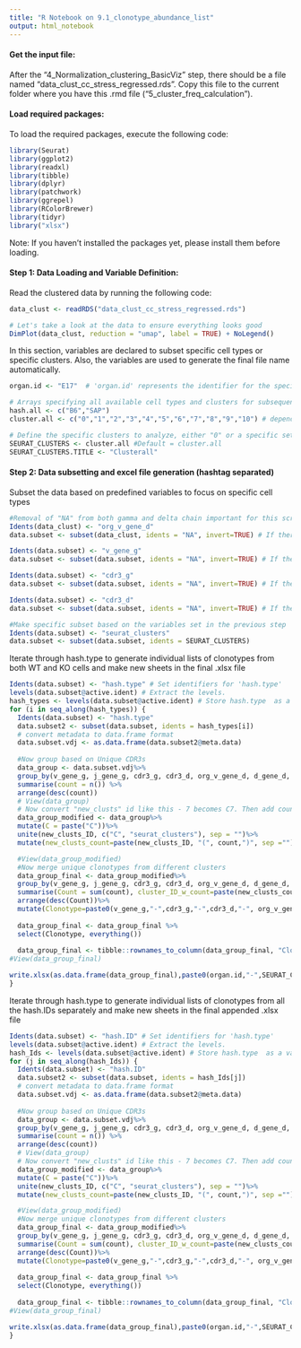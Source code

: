 ```yaml
---
title: "R Notebook on 9.1_clonotype_abundance_list"
output: html_notebook
---
```

#### Get the input file:
After the "4_Normalization_clustering_BasicViz" step, there should be a file named "data_clust_cc_stress_regressed.rds". Copy this file to the current folder where you have this .rmd file ("5_cluster_freq_calculation").

#### Load required packages:
To load the required packages, execute the following code:

```r
library(Seurat)
library(ggplot2)
library(readxl)
library(tibble)
library(dplyr)
library(patchwork)
library(ggrepel)
library(RColorBrewer)
library(tidyr)
library("xlsx")
```

Note: If you haven't installed the packages yet, please install them before loading.

#### Step 1: Data Loading and Variable Definition:
Read the clustered data by running the following code:

```r
data_clust <- readRDS("data_clust_cc_stress_regressed.rds")

# Let's take a look at the data to ensure everything looks good
DimPlot(data_clust, reduction = "umap", label = TRUE) + NoLegend()
```

In this section, variables are declared to subset specific cell types or specific clusters. Also, the variables are used to generate the final file name automatically. 
```r
organ.id <- "E17"  # 'organ.id' represents the identifier for the specific organ or sample used in the analysis, set as "E17".

# Arrays specifying all available cell types and clusters for subsequent analysis and naming conventions
hash.all <- c("B6","SAP")
cluster.all <- c("0","1","2","3","4","5","6","7","8","9","10") # depends on the total number of clusters

# Define the specific clusters to analyze, either "0" or a specific set or use all available clusters 'cluster.all'. Adjust 'SEURAT_CLUSTERS.TITLE' accordingly.
SEURAT_CLUSTERS <- cluster.all #Default = cluster.all
SEURAT_CLUSTERS.TITLE <- "Clusterall"
```

#### Step 2: Data subsetting and excel file generation (hashtag separated)
Subset the data based on predefined variables to focus on specific cell types
```r
#Removal of "NA" from both gamma and delta chain important for this script to work
Idents(data_clust) <- "org_v_gene_d" 
data.subset <- subset(data_clust, idents = "NA", invert=TRUE) # If there is no "NA", there will be an error at this line. To solve it, just make this line a comment using "#"

Idents(data.subset) <- "v_gene_g"
data.subset <- subset(data.subset, idents = "NA", invert=TRUE) # If there is no "NA", there will be an error at this line. To solve it, just make this line a comment using "#"

Idents(data.subset) <- "cdr3_g"
data.subset <- subset(data.subset, idents = "NA", invert=TRUE) # If there is no "NA", there will be an error at this line. To solve it, just make this line a comment using "#"

Idents(data.subset) <- "cdr3_d"
data.subset <- subset(data.subset, idents = "NA", invert=TRUE) # If there is no "NA", there will be an error at this line. To solve it, just make this line a comment using "#"

#Make specific subset based on the variables set in the previous step
Idents(data.subset) <- "seurat_clusters"
data.subset <- subset(data.subset, idents = SEURAT_CLUSTERS)
```

Iterate through hash.type to generate individual lists of clonotypes from both WT and KO cells and make new sheets in the final .xlsx file
```r
Idents(data.subset) <- "hash.type" # Set identifiers for 'hash.type'
levels(data.subset@active.ident) # Extract the levels.
hash_types <- levels(data.subset@active.ident) # Store hash.type  as a variable for iteration.
for (i in seq_along(hash_types)) {
  Idents(data.subset) <- "hash.type"
  data.subset2 <- subset(data.subset, idents = hash_types[i])
  # convert metadata to data.frame format
  data.subset.vdj <- as.data.frame(data.subset2@meta.data)
  
  #Now group based on Unique CDR3s
  data_group <- data.subset.vdj%>%                   
  group_by(v_gene_g, j_gene_g, cdr3_g, cdr3_d, org_v_gene_d, d_gene_d, j_gene_d, seurat_clusters) %>%        
  summarise(count = n()) %>%
  arrange(desc(count))
  # View(data_group)
  # Now convert "new_clusts" id like this - 7 becomes C7. Then add count of each clonotype in parenthesis - C7(5)
  data_group_modified <- data_group%>%                   
  mutate(C = paste("C"))%>%
  unite(new_clusts_ID, c("C", "seurat_clusters"), sep = "")%>%
  mutate(new_clusts_count=paste(new_clusts_ID, "(", count,")", sep =""))

  #View(data_group_modified) 
  #Now merge unique clonotypes from different clusters
  data_group_final <- data_group_modified%>%                   
  group_by(v_gene_g, j_gene_g, cdr3_g, cdr3_d, org_v_gene_d, d_gene_d, j_gene_d) %>%        
  summarise(Count = sum(count), cluster_ID_w_count=paste(new_clusts_count, collapse=","))%>%
  arrange(desc(Count))%>%
  mutate(Clonotype=paste0(v_gene_g,"-",cdr3_g,"-",cdr3_d,"-", org_v_gene_d))
  
  data_group_final <- data_group_final %>%
  select(Clonotype, everything())
  
  data_group_final <- tibble::rownames_to_column(data_group_final, "Clonotype_ID")
#View(data_group_final)

write.xlsx(as.data.frame(data_group_final),paste0(organ.id,"-",SEURAT_CLUSTERS.TITLE,"_clonotypes.xlsx", sep = ""), sheetName = hash_types[i], row.names=FALSE, col.names = TRUE, append = TRUE)
}
```

Iterate through hash.type to generate individual lists of clonotypes from all the hash.IDs separately and make new sheets in the final appended .xlsx file
```r
Idents(data.subset) <- "hash.ID" # Set identifiers for 'hash.type'
levels(data.subset@active.ident) # Extract the levels.
hash_Ids <- levels(data.subset@active.ident) # Store hash.type  as a variable for iteration.
for (j in seq_along(hash_Ids)) {
  Idents(data.subset) <- "hash.ID"
  data.subset2 <- subset(data.subset, idents = hash_Ids[j])
  # convert metadata to data.frame format
  data.subset.vdj <- as.data.frame(data.subset2@meta.data)
  
  #Now group based on Unique CDR3s
  data_group <- data.subset.vdj%>%                   
  group_by(v_gene_g, j_gene_g, cdr3_g, cdr3_d, org_v_gene_d, d_gene_d, j_gene_d, seurat_clusters) %>%        
  summarise(count = n()) %>%
  arrange(desc(count))
  # View(data_group)
  # Now convert "new_clusts" id like this - 7 becomes C7. Then add count of each clonotype in parenthesis - C7(5)
  data_group_modified <- data_group%>%                   
  mutate(C = paste("C"))%>%
  unite(new_clusts_ID, c("C", "seurat_clusters"), sep = "")%>%
  mutate(new_clusts_count=paste(new_clusts_ID, "(", count,")", sep =""))

  #View(data_group_modified) 
  #Now merge unique clonotypes from different clusters
  data_group_final <- data_group_modified%>%                   
  group_by(v_gene_g, j_gene_g, cdr3_g, cdr3_d, org_v_gene_d, d_gene_d, j_gene_d) %>%        
  summarise(Count = sum(count), cluster_ID_w_count=paste(new_clusts_count, collapse=","))%>%
  arrange(desc(Count))%>%
  mutate(Clonotype=paste0(v_gene_g,"-",cdr3_g,"-",cdr3_d,"-", org_v_gene_d))
  
  data_group_final <- data_group_final %>%
  select(Clonotype, everything())
  
  data_group_final <- tibble::rownames_to_column(data_group_final, "Clonotype_ID")
#View(data_group_final)

write.xlsx(as.data.frame(data_group_final),paste0(organ.id,"-",SEURAT_CLUSTERS.TITLE,"_clonotypes.xlsx", sep = ""), sheetName = hash_Ids[j], row.names=FALSE, col.names = TRUE, append = TRUE)
}
```



